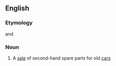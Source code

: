 ==English==

===Etymology===
{{term|auto}} and {{term|jumble sale}}

===Noun===
{{en-noun}}

# {{context|British|lang=en}} A [[sale]] of second-hand spare parts for old [[car]]s
